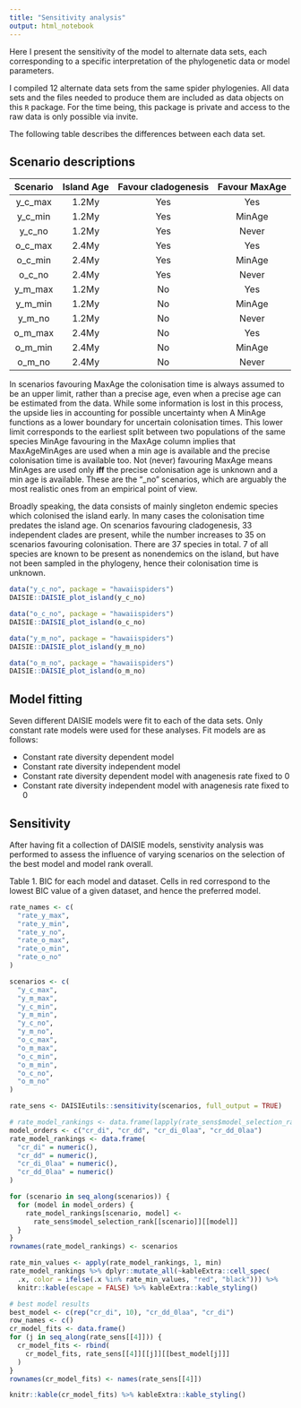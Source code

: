 ```yaml
---
title: "Sensitivity analysis"
output: html_notebook
---
```


Here I present the sensitivity of the model to alternate data sets, each corresponding to a specific interpretation of the phylogenetic data or model parameters.

I compiled 12 alternate data sets from the same spider phylogenies. All data sets and the files needed to produce them are included as data objects on this `R` package. For the time being, this package is private and access to the raw data is only possible via invite. 


The following table describes the differences between each data set.

## Scenario descriptions
|Scenario|Island Age|Favour cladogenesis|Favour MaxAge|
|:------:|:--------:|:-----------------:|:-----------:|
| y_c_max|   1.2My  |        Yes        |     Yes     |
| y_c_min|   1.2My  |        Yes        |     MinAge  |
| y_c_no |   1.2My  |        Yes        |     Never   |
| o_c_max|   2.4My  |        Yes        |     Yes     |
| o_c_min|   2.4My  |        Yes        |     MinAge  |
| o_c_no |   2.4My  |        Yes        |     Never   |
| y_m_max|   1.2My  |        No         |     Yes     |
| y_m_min|   1.2My  |        No         |     MinAge  |
| y_m_no |   1.2My  |        No         |     Never   |
| o_m_max|   2.4My  |        No         |     Yes     |
| o_m_min|   2.4My  |        No         |     MinAge  |
| o_m_no |   2.4My  |        No         |     Never   |

In scenarios favouring MaxAge the colonisation time is always assumed to be an upper limit, rather than a precise age, even when a precise age can be estimated from the data. While some information is lost in this process, the upside lies in accounting for possible uncertainty when 
A MinAge functions as a lower boundary for uncertain colonisation times. This lower limit corresponds to the earliest split between two populations of the same species 
MinAge favouring in the MaxAge column implies that MaxAgeMinAges are used when a min age is available and the precise colonisation time is available too.
Not (never) favouring MaxAge means MinAges are used only **iff** the precise colonisation age is unknown and a min age is available. These are the "\_no" scenarios, which are arguably the most realistic ones from an empirical point of view.

Broadly speaking, the data consists of mainly singleton endemic species which colonised the island early. In many cases the colonisation time predates the island age. On scenarios favouring cladogenesis, 33 independent clades are present, while the number increases to 35 on scenarios favouring colonisation. There are 37 species in total. 7 of all species are known to be present as nonendemics on the island, but have not been sampled in the phylogeny, hence their colonisation time is unknown.

```r
data("y_c_no", package = "hawaiispiders")
DAISIE::DAISIE_plot_island(y_c_no)

data("o_c_no", package = "hawaiispiders")
DAISIE::DAISIE_plot_island(o_c_no)

data("y_m_no", package = "hawaiispiders")
DAISIE::DAISIE_plot_island(y_m_no)

data("o_m_no", package = "hawaiispiders")
DAISIE::DAISIE_plot_island(o_m_no)
```



## Model fitting

Seven different DAISIE models were fit to each of the data sets. Only constant rate models were used for these analyses.
Fit models are as follows:

* Constant rate diversity dependent model
* Constant rate diversity independent model
* Constant rate diversity dependent model with anagenesis rate fixed to 0
* Constant rate diversity independent model with anagenesis rate fixed to 0

## Sensitivity

After having fit a collection of DAISIE models, senstivity analysis was performed to assess the influence of varying scenarios on the selection of the best model and model rank overall.



Table 1. BIC for each model and dataset. Cells in red correspond to the lowest BIC value of a given dataset, and hence the preferred model. 
```r
rate_names <- c(
  "rate_y_max",
  "rate_y_min",
  "rate_y_no",
  "rate_o_max",
  "rate_o_min",
  "rate_o_no"
)

scenarios <- c(
  "y_c_max",
  "y_m_max",
  "y_c_min",
  "y_m_min",
  "y_c_no",
  "y_m_no",
  "o_c_max",
  "o_m_max",
  "o_c_min",
  "o_m_min",
  "o_c_no",
  "o_m_no"
)

rate_sens <- DAISIEutils::sensitivity(scenarios, full_output = TRUE)

# rate_model_rankings <- data.frame(lapply(rate_sens$model_selection_rank, "[", 1))
model_orders <- c("cr_di", "cr_dd", "cr_di_0laa", "cr_dd_0laa")
rate_model_rankings <- data.frame(
  "cr_di" = numeric(),
  "cr_dd" = numeric(),
  "cr_di_0laa" = numeric(),
  "cr_dd_0laa" = numeric()
)

for (scenario in seq_along(scenarios)) {
  for (model in model_orders) {
    rate_model_rankings[scenario, model] <- 
      rate_sens$model_selection_rank[[scenario]][[model]]
  }
}
rownames(rate_model_rankings) <- scenarios

rate_min_values <- apply(rate_model_rankings, 1, min)
rate_model_rankings %>% dplyr::mutate_all(~kableExtra::cell_spec(
  .x, color = ifelse(.x %in% rate_min_values, "red", "black"))) %>% 
  knitr::kable(escape = FALSE) %>% kableExtra::kable_styling()
```

```r
# best model results
best_model <- c(rep("cr_di", 10), "cr_dd_0laa", "cr_di")
row_names <- c()
cr_model_fits <- data.frame()
for (j in seq_along(rate_sens[[4]])) {
  cr_model_fits <- rbind(
    cr_model_fits, rate_sens[[4]][[j]][[best_model[j]]]
  )
}
rownames(cr_model_fits) <- names(rate_sens[[4]])

knitr::kable(cr_model_fits) %>% kableExtra::kable_styling()
```
